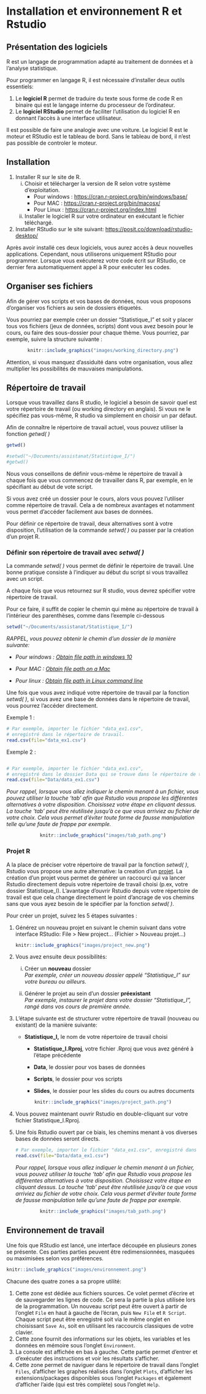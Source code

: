 # Installation et environnement R et Rstudio

## Présentation des logiciels

R est un langage de programmation adapté au traitement de données et à l'analyse statistique.

Pour programmer en langage R, il est nécessaire d'installer deux outils essentiels:

1.  Le **logiciel R** permet de traduire du texte sous forme de code R en binaire qui est le langage interne du processeur de l'ordinateur.
2.  Le **logiciel RStudio** permet de faciliter l'utilisation du logiciel R en donnant l'accès à une interface utilisateur.

Il est possible de faire une analogie avec une voiture. Le logiciel R est le moteur et RStudio est le tableau de bord. Sans le tableau de bord, il n'est pas possible de controler le moteur.

## Installation

1.  Installer R sur le site de R.
    i.  Choisir et télécharger la version de R selon votre système d'exploitation.
        -   Pour windows : <https://cran.r-project.org/bin/windows/base/>
        -   Pour MAC : <https://cran.r-project.org/bin/macosx/>
        -   Pour Linux : <https://cran.r-project.org/index.html>
    ii. Installer le logiciel R sur votre ordinateur en exécutant le fichier téléchargé.
2.  Installer RStudio sur le site suivant: <https://posit.co/download/rstudio-desktop/>

Après avoir installé ces deux logiciels, vous aurez accès à deux nouvelles applications. Cependant, nous utiliserons uniquement RStudio pour programmer. Lorsque vous exécuterez votre code écrit sur RStudio, ce dernier fera automatiquement appel à R pour exécuter les codes.

## Organiser ses fichiers

Afin de gérer vos scripts et vos bases de données, nous vous proposons d'organiser vos fichiers au sein de dossiers étiquetés.

Vous pourriez par exemple créer un dossier "Statistique_I" et soit y placer tous vos fichiers (jeux de données, scripts) dont vous avez besoin pour le cours, ou faire des sous-dossier pour chaque thème. Vous pourriez, par exemple, suivre la structure suivante :

<center>

```r
knitr::include_graphics("images/working_directory.png")
```

</center>

Attention, si vous manquez d'assiduité dans votre organisation, vous allez multiplier les possibilités de mauvaises manipulations.

## Répertoire de travail

Lorsque vous travaillez dans R studio, le logiciel a besoin de savoir quel est votre répertoire de travail (ou working directory en anglais). Si vous ne le spécifiez pas vous-même, R studio va simplement en choisir un par défaut.

Afin de connaître le répertoire de travail actuel, vous pouvez utiliser la fonction *getwd( )*

``` r
getwd()
```

```r
#setwd("~/Documents/assistanat/Statistique_I/")
#getwd()
```

Nous vous conseillons de définir vous-même le répertoire de travail à chaque fois que vous commencez de travailler dans R, par exemple, en le spécifiant au début de vote script.

Si vous avez créé un dossier pour le cours, alors vous pouvez l'utiliser comme répertoire de travail. Cela a de nombreux avantages et notamment vous permet d'accéder facilement aux bases de données.

Pour définir ce répertoire de travail, deux alternatives sont à votre disposition, l'utilisation de la commande *setwd( )* ou passer par la création d'un projet R.

### Définir son répertoire de travail avec *setwd( )*

La commande *setwd( )* vous permet de définir le répertoire de travail. Une bonne pratique consiste à l'indiquer au début du script si vous travaillez avec un script.

A chaque fois que vous retournez sur R studio, vous devrez spécifier votre répertoire de travail.

Pour ce faire, il suffit de copier le chemin qui mène au répertoire de travail à l'intérieur des parenthèses, comme dans l'exemple ci-dessous

``` r
setwd("~/Documents/assistanat/Statistique_I/")
```

*RAPPEL, vous pouvez obtenir le chemin d'un dossier de la manière suivante:*

-   *Pour windows : [Obtain file path in windows 10](https://www.supportyourtech.com/articles/how-to-get-file-path-windows-10-easy-steps-to-find-your-file-locations/)*

-   *Pour MAC : [Obtain file path on a Mac](https://macpaw.com/how-to/get-file-path-mac)*

-   *Pour linux : [Obtain file path in Linux command line](https://linuxhandbook.com/get-file-path/){.uri}*

Une fois que vous avez indiqué votre répertoire de travail par la fonction *setwd( )*, si vous avez une base de données dans le répertoire de travail, vous pourrez l'accéder directement.

Exemple 1 :

``` r
# Par exemple, importer le fichier "data_ex1.csv", 
# enregistré dans le répertoire de travail.
read.csv(file="data_ex1.csv")
```

Exemple 2 :

``` r

# Par exemple, importer le fichier "data_ex1.csv", 
# enregistré dans le dossier Data qui se trouve dans le répertoire de travail.
read.csv(file="Data/data_ex1.csv")
```

*Pour rappel, lorsque vous allez indiquer le chemin menant à un fichier, vous pouvez utiliser la touche 'tab' afin que Rstudio vous propose les différentes alternatives à votre disposition. Choisissez votre étape en cliquant dessus. La touche 'tab' peut être réutilisée jusqu'à ce que vous arriviez au fichier de votre choix. Cela vous permet d'éviter toute forme de fausse manipulation telle qu'une faute de frappe par exemple.*

<center>

```r
knitr::include_graphics("images/tab_path.png")
```

</center>

### Projet R

A la place de préciser votre répertoire de travail par la fonction *setwd( )*, Rstudio vous propose une autre alternative: la creation d'un [projet](https://support.posit.co/hc/en-us/articles/200526207-Using-RStudio-Projects). La création d'un projet vous permet de générer un raccourci qui va lancer Rstudio directement depuis votre répertoire de travail choisi (p.ex, votre dossier Statistique_I). L'avantage d'ouvrir Rstudio depuis votre répertoire de travail est que cela change directement le point d'ancrage de vos chemins sans que vous ayez besoin de le spécifier par la fonction *setwd( )*.

Pour créer un projet, suivez les 5 étapes suivantes :

1.  Générez un nouveau projet en suivant le chemin suivant dans votre interface RStudio: File \> New project... (Fichier \> Nouveau projet...)

    ```r
    knitr::include_graphics("images/project_new.png")
    ```

2.  Vous avez ensuite deux possibilités:

    i.  Créer un **nouveau** dossier\
        *Par exemple, créer un nouveau dossier appelé "Statistique_I" sur votre bureau ou ailleurs.*

    ii. Générer le projet au sein d'un dossier **préexistant**\
        *Par exemple, instaurer le projet dans votre dossier "Statistique_I", rangé dans vos cours de première année.*

3.  L'étape suivante est de structurer votre répertoire de travail (nouveau ou existant) de la manière suivante:

    -   **Statistique_I,** le nom de votre répertoire de travail choisi

        -   **Statistique_I.Rproj**, votre fichier .Rproj que vous avez généré à l'étape précédente

        -   **Data**, le dossier pour vos bases de données

        -   **Scripts**, le dossier pour vos scripts

        -   **Slides**, le dossier pour les slides du cours ou autres documents

<center>

```r
knitr::include_graphics("images/project_path.png")
```

</center>

4.  Vous pouvez maintenant ouvrir Rstudio en double-cliquant sur votre fichier Statistique_I.Rproj.

5.  Une fois Rstudio ouvert par ce biais, les chemins menant à vos diverses bases de données seront directs.

    ``` r
    # Par exemple, importer le fichier "data_ex1.csv", enregistré dans le dossier Data de mon répertoire de travail.
    read.csv(file="Data/data_ex1.csv")
    ```

    *Pour rappel, lorsque vous allez indiquer le chemin menant à un fichier, vous pouvez utiliser la touche 'tab' afin que Rstudio vous propose les différentes alternatives à votre disposition. Choisissez votre étape en cliquant dessus. La touche 'tab' peut être réutilisée jusqu'à ce que vous arriviez au fichier de votre choix. Cela vous permet d'éviter toute forme de fausse manipulation telle qu'une faute de frappe par exemple.*

<center>

```r
knitr::include_graphics("images/tab_path.png")
```

</center>

## Environnement de travail

Une fois que RStudio est lancé, une interface découpée en plusieurs zones se présente. Ces parties parties peuvent être redimensionnées, masquées ou maximisées selon vos préférences.

```r
knitr::include_graphics("images/environnement.png")
```

Chacune des quatre zones a sa propre utilité:

1.  Cette zone est dédiée aux fichiers sources. Ce volet permet d'écrire et de sauvegarder les lignes de code. Ce sera la partie la plus utilisée lors de la programmation. Un nouveau script peut être ouvert à partir de l'onglet `File` en haut à gauche de l'écran, puis `New File` et `R Script`. Chaque script peut être enregistré soit via le même onglet en choisissant `Save As`, soit en utilisant les raccourcis classiques de votre clavier.
2.  Cette zone fournit des informations sur les objets, les variables et les données en mémoire sous l'onglet `Environment`.
3.  La console est affichée en bas à gauche. Cette partie permet d'entrer et d'exécuter des instructions et voir les résultats s'afficher.
4.  Cette zone permet de naviguer dans le répertoire de travail dans l'onglet `Files`, d'afficher les graphes réalisés dans l'onglet `Plots`, d'afficher les extensions/packages disponibles sous l'onglet `Packages` et également d'afficher l'aide (qui est très complète) sous l'onglet `Help`.
